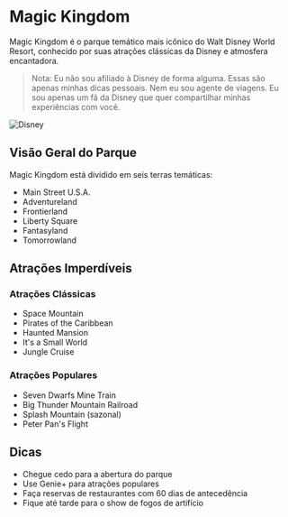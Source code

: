 # Magic Kingdom

Magic Kingdom é o parque temático mais icônico do Walt Disney World Resort, conhecido por suas atrações clássicas da Disney e atmosfera encantadora.

> Nota: Eu não sou afiliado à Disney de forma alguma. Essas são apenas minhas dicas pessoais. Nem eu sou agente de viagens. Eu sou apenas um fã da Disney que quer compartilhar minhas experiências com você.

![Disney](pathname:///img/disney/Disney.jpg)

## Visão Geral do Parque

Magic Kingdom está dividido em seis terras temáticas:
- Main Street U.S.A.
- Adventureland
- Frontierland
- Liberty Square
- Fantasyland
- Tomorrowland

## Atrações Imperdíveis

### Atrações Clássicas
- Space Mountain
- Pirates of the Caribbean
- Haunted Mansion
- It's a Small World
- Jungle Cruise

### Atrações Populares
- Seven Dwarfs Mine Train
- Big Thunder Mountain Railroad
- Splash Mountain (sazonal)
- Peter Pan's Flight

## Dicas

- Chegue cedo para a abertura do parque
- Use Genie+ para atrações populares
- Faça reservas de restaurantes com 60 dias de antecedência
- Fique até tarde para o show de fogos de artifício